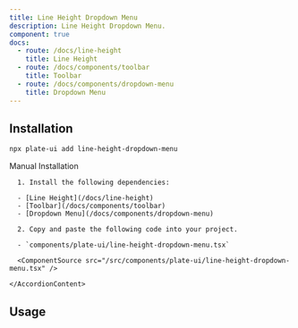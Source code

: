 ```yaml
---
title: Line Height Dropdown Menu
description: Line Height Dropdown Menu.
component: true
docs:
  - route: /docs/line-height
    title: Line Height
  - route: /docs/components/toolbar
    title: Toolbar
  - route: /docs/components/dropdown-menu
    title: Dropdown Menu
---
```


[//]: # '<ComponentExample src="/src/components/examples/PlaygroundDemo.tsx">'
[//]: # '  <PlaygroundDemo />'
[//]: # '</ComponentExample>'

## Installation

```bash
npx plate-ui add line-height-dropdown-menu
```

<Accordion type="single" collapsible>
  <AccordionItem value="manual-installation">
    <AccordionTrigger>Manual Installation</AccordionTrigger>
    <AccordionContent>

      1. Install the following dependencies:

      - [Line Height](/docs/line-height)
      - [Toolbar](/docs/components/toolbar)
      - [Dropdown Menu](/docs/components/dropdown-menu)

      2. Copy and paste the following code into your project.

      - `components/plate-ui/line-height-dropdown-menu.tsx`

      <ComponentSource src="/src/components/plate-ui/line-height-dropdown-menu.tsx" />

    </AccordionContent>

  </AccordionItem>
</Accordion>

## Usage

```tsx

```

```tsx

```
